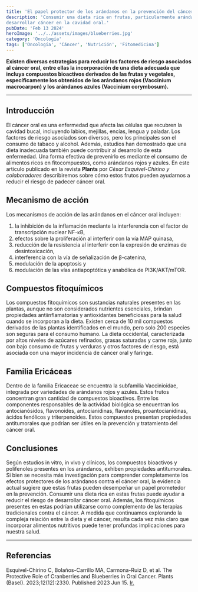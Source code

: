 ```yaml
---
title: 'El papel protector de los arándanos en la prevención del cáncer oral.'
description: 'Consumir una dieta rica en frutas, particularmente arándanos, puede ayudar a reducir el riesgo de
desarrollar cáncer en la cavidad oral.'
pubDate: 'Feb 13 2024'
heroImage: '../../assets/images/blueberries.jpg'
category: 'Oncología'
tags: ['Oncología', 'Cáncer', 'Nutrición', 'Fitomedicina']
---
```


**Existen diversas estrategias para reducir los factores de riesgo asociados al cáncer oral, entre
ellas la incorporación de una dieta adecuada que incluya compuestos bioactivos derivados de las
frutas y vegetales, específicamente los obtenidos de los arándanos rojos (Vaccinium macrocarpon) y
los arándanos azules (Vaccinium corymbosum).**

---

## Introducción
El cáncer oral es una enfermedad que afecta las células que recubren la cavidad bucal, incluyendo
labios, mejillas, encías, lengua y paladar. Los factores de riesgo asociados son diversos, pero los
principales son el consumo de tabaco y alcohol. Además, estudios han demostrado que una dieta
inadecuada también puede contribuir al desarrollo de esta enfermedad. Una forma efectiva de
prevenirlo es mediante el consumo de alimentos ricos en fitocompuestos, como arándanos rojos y
azules. En este artículo publicado en la revista **Plants** por *César Esquivel-Chirino y colaboradores* 
describiremos sobre cómo estos frutos pueden ayudarnos a reducir el riesgo de padecer cáncer oral.

## Mecanismo de acción
Los mecanismos de acción de las arándanos en el cáncer oral incluyen:
1. la inhibición de la inflamación mediante la interferencia con el factor de transcripción nuclear NF-κB, 
2. efectos sobre la proliferación al interferir con la vía MAP quinasa, 
3. reducción de la resistencia al interferir con la expresión de enzimas de desintoxicación, 
4. interferencia con la vía de señalización de β-catenina, 
5. modulación de la apoptosis y 
6. modulación de las vías antiapoptótica y anabólica de PI3K/AKT/mTOR.

## Compuestos fitoquímicos
Los compuestos fitoquímicos son sustancias naturales presentes en las plantas, aunque no son considerados
nutrientes esenciales, brindan propiedades antiinflamatorias y antioxidantes beneficiosas para la salud
cuando se incorporan a la dieta. Existen cerca de 10 mil compuestos derivados de las plantas identificados
en el mundo, pero solo 200 especies son seguras para el consumo humano. La dieta occidental,
caracterizada por altos niveles de azúcares refinados, grasas saturadas y carne roja, junto con bajo
consumo de frutas y verduras y otros factores de riesgo, está asociada con una mayor incidencia de
cáncer oral y faringe.

## Familia Ericáceas
Dentro de la familia Ericaceae se encuentra la subfamilia Vaccinioidae, integrada por variedades
de arándanos rojos y azules. Estos frutos concentran gran cantidad de compuestos bioactivos.
Entre los componentes responsables de la actividad biológica se encuentran los antocianósidos,
flavonoides, antocianidinas, flavanoles, proantocianidinas, ácidos fenólicos y triterpenoides.
Estos compuestos presentan propiedades antitumorales que podrían ser útiles en la prevención
y tratamiento del cáncer oral. 

## Conclusiones
Según estudios in vitro, in vivo y clínicos, los compuestos bioactivos y polifenoles presentes
en los arándanos, exhiben propiedades antitumorales.
Si bien se necesita más investigación para comprender completamente los efectos protectores de los
arándanos contra el cáncer oral, la evidencia actual sugiere que estas frutas pueden
desempeñar un papel prometedor en la prevención. 
Consumir una dieta rica en estas frutas puede ayudar a
reducir el riesgo de desarrollar cáncer oral. Además, los fitoquímicos
presentes en estas podrían utilizarse como complemento de las terapias tradicionales contra
el cáncer. A medida que continuamos explorando la compleja relación entre la dieta y el cáncer,
resulta cada vez más claro que incorporar alimentos nutritivos puede
tener profundas implicaciones para nuestra salud.

---

## Referencias
Esquivel-Chirino C, Bolaños-Carrillo MA, Carmona-Ruiz D, et al. The Protective Role of Cranberries
and Blueberries in Oral Cancer. Plants (Basel). 2023;12(12):2330. Published 2023 Jun 15.
<a href="https://www.ncbi.nlm.nih.gov/pmc/articles/PMC10301243/" target="no_blank">Ir.</a>